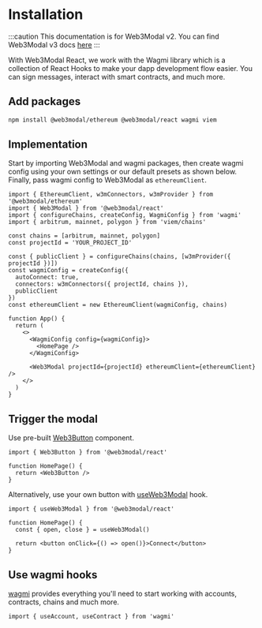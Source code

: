 
# Installation

:::caution
This documentation is for Web3Modal v2. You can find Web3Modal v3 docs [here](../../../about.mdx)
:::

With Web3Modal React, we work with the Wagmi library which is a collection of React Hooks to make your dapp development flow easier. You can sign messages, interact with smart contracts, and much more.

<CloudBanner />

## Add packages

```bash npm2yarn
npm install @web3modal/ethereum @web3modal/react wagmi viem
```

## Implementation

Start by importing Web3Modal and wagmi packages, then create wagmi config using your own settings or our default presets as shown below. Finally, pass wagmi config to Web3Modal as `ethereumClient`.

```tsx
import { EthereumClient, w3mConnectors, w3mProvider } from '@web3modal/ethereum'
import { Web3Modal } from '@web3modal/react'
import { configureChains, createConfig, WagmiConfig } from 'wagmi'
import { arbitrum, mainnet, polygon } from 'viem/chains'

const chains = [arbitrum, mainnet, polygon]
const projectId = 'YOUR_PROJECT_ID'

const { publicClient } = configureChains(chains, [w3mProvider({ projectId })])
const wagmiConfig = createConfig({
  autoConnect: true,
  connectors: w3mConnectors({ projectId, chains }),
  publicClient
})
const ethereumClient = new EthereumClient(wagmiConfig, chains)

function App() {
  return (
    <>
      <WagmiConfig config={wagmiConfig}>
        <HomePage />
      </WagmiConfig>

      <Web3Modal projectId={projectId} ethereumClient={ethereumClient} />
    </>
  )
}
```

## Trigger the modal

Use pre-built [Web3Button](./components#web3button) component.

```tsx
import { Web3Button } from '@web3modal/react'

function HomePage() {
  return <Web3Button />
}
```

Alternatively, use your own button with [useWeb3Modal](./hooks) hook.

```tsx
import { useWeb3Modal } from '@web3modal/react'

function HomePage() {
  const { open, close } = useWeb3Modal()

  return <button onClick={() => open()}>Connect</button>
}
```

## Use wagmi hooks

[wagmi](https://wagmi.sh) provides everything you'll need to start working with accounts, contracts, chains and much more.

```tsx
import { useAccount, useContract } from 'wagmi'
```
